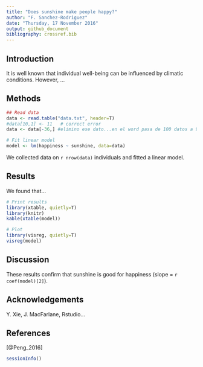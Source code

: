 ```yaml
---
title: "Does sunshine make people happy?"
author: "F. Sanchez-Rodriguez"
date: "Thursday, 17 November 2016"
output: github_document
bibliography: crossref.bib
---
```



Introduction
------------

It is well known that individual well-being can be influenced by climatic conditions. However, ...


Methods
-------

```r
## Read data
data <- read.table("data.txt", header=T)
#data[10,1] <- 11   # correct error
data <- data[-36,] #elimino ese dato...en el word pasa de 100 datos a 99

# Fit linear model
model <- lm(happiness ~ sunshine, data=data)

```

We collected data on `r nrow(data)` individuals and fitted a linear model.



Results
-------

We found that...

```r
# Print results
library(xtable, quietly=T)
library(knitr)
kable(xtable(model)) 
```

```r
# Plot
library(visreg, quietly=T)
visreg(model)

```

Discussion
----------

These results confirm that sunshine is good for happiness (slope = `r coef(model)[2]`).


Acknowledgements
----------------

Y. Xie, J. MacFarlane, Rstudio...


References
----------

[@Peng_2016]



```r
sessionInfo()
```

